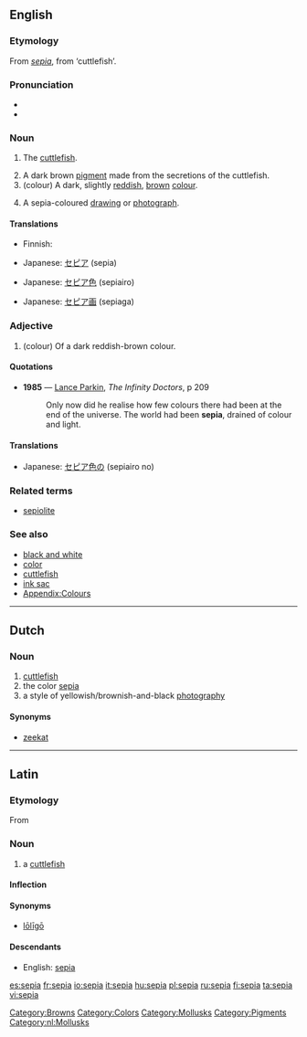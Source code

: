 {{wikipedia}}
==English==

===Etymology===
From {{etyl|la}} ''[[#Latin|sepia]]'', from {{etyl|grc}} '''{{polytonic|[[σηπία]]}}''' ‘cuttlefish’.

===Pronunciation===
* {{IPA|/ˈsiːpɪə/}}
* {{rhymes|iːpiə}}

===Noun===
{{en-noun}}

# {{archaic}} The [[cuttlefish]].
# A dark brown [[pigment]] made from the secretions of the cuttlefish.
# (colour) A dark, slightly [[red]]dish, [[brown]] [[color|colour]].
#: {{colour panel|704214}}
# A sepia-coloured [[drawing]] or [[photograph]].

====Translations====

{{trans-top|cuttlefish}}
* Finnish: {{t-|fi|seepia}}
{{trans-mid}}
{{trans-bottom}}

{{trans-top|pigment}}
* Japanese: [[セピア]] (sepia)
{{trans-mid}}
{{trans-bottom}}

{{trans-top|colour}}
* Japanese: [[セピア色]] (sepiairo)
{{trans-mid}}
{{trans-bottom}}

{{trans-top|drawing}}
* Japanese: [[セピア画]] (sepiaga)
{{trans-mid}}
{{trans-bottom}}

===Adjective===
{{en-adj}}

# (colour) Of a dark reddish-brown colour.

====Quotations====
* '''1985''' — [[w:Lance Parkin|Lance Parkin]], ''The Infinity Doctors'', p 209
*: Only now did he realise how few colours there had been at the end of the universe.  The world had been '''sepia''', drained of colour and light.

====Translations====
{{trans-top|colour}}
* Japanese: [[セピア色]]の (sepiairo no)
{{trans-mid}}
{{trans-bottom}}

===Related terms===
* [[sepiolite]]

===See also===
* [[black and white]]
* [[color]]
* [[cuttlefish]]
* [[ink sac]]
* [[Appendix:Colours]]

[[Category:Browns]]
[[Category:Colors]]
[[Category:Mollusks]]
[[Category:Pigments]]

----

==Dutch==
{{wikipedia|lang=nl}}

===Noun===
{{infl|nl|noun}}

# [[cuttlefish]]
# the color [[sepia#English|sepia]]
# a style of yellowish/brownish-and-black [[photography]]

====Synonyms====
* {{sense|cuttlefish}} [[zeekat]]

[[Category:nl:Mollusks]]

----

==Latin==

===Etymology===
From {{etyl|grc|la}} {{term|σηπία||tr=sēpia|lang=grc|sc=polytonic}}

===Noun===
{{la-noun|sēpia|sepiae|sēpiae|f|first}}

# a [[cuttlefish]]

====Inflection====
{{la-decl-1st|sepi|sēpi}}

====Synonyms====
* {{sense|cuttlefish}} [[loligo#Latin|lōlīgō]]

====Descendants====
* English: [[#English|sepia]]

[[es:sepia]]
[[fr:sepia]]
[[io:sepia]]
[[it:sepia]]
[[hu:sepia]]
[[pl:sepia]]
[[ru:sepia]]
[[fi:sepia]]
[[ta:sepia]]
[[vi:sepia]]